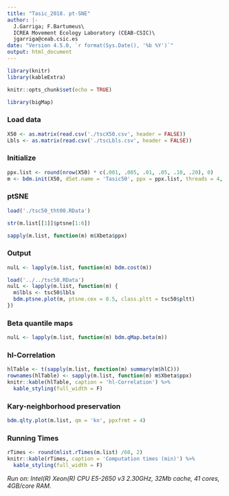 ```yaml
---
title: "Tasic_2018. pt-SNE"
author: |-
  J.Garriga; F.Bartumeus\
  ICREA Movement Ecology Laboratory (CEAB-CSIC)\
  jgarriga@ceab.csic.es
date: "Version 4.5.0, `r format(Sys.Date(), '%b %Y')`"
output: html_document
---
```


```r
library(knitr)
library(kableExtra)
```
```r
knitr::opts_chunk$set(echo = TRUE)
```

```r
library(bigMap)
```

### Load data

```r
X50 <- as.matrix(read.csv('./tscX50.csv', header = FALSE))
Lbls <- as.matrix(read.csv('./tscLbls.csv', header = FALSE))
```

### Initialize

```r
ppx.list <- round(nrow(X50) * c(.001, .005, .01, .05, .10, .20), 0)
m <- bdm.init(X50, dSet.name = 'Tasic50', ppx = ppx.list, threads = 4, labels = Lbls)
```

### ptSNE

```r
load('./tsc50_tht00.RData')
```

```r
str(m.list[[1]]$ptsne[1:6])
```

```r
sapply(m.list, function(m) m$Xbeta$ppx)
```

### Output

```r
nulL <- lapply(m.list, function(m) bdm.cost(m))
```

```r
load('../../tsc50.RData')
nulL <- lapply(m.list, function(m) {
  m$lbls <- tsc50$lbls
  bdm.ptsne.plot(m, ptsne.cex = 0.5, class.pltt = tsc50$pltt)
})
```

### Beta quantile maps

```r
nulL <- lapply(m.list, function(m) bdm.qMap.beta(m))
```

### hl-Correlation

```r
hlTable <- t(sapply(m.list, function(m) summary(m$hlC)))
rownames(hlTable) <- sapply(m.list, function(m) m$Xbeta$ppx)
knitr::kable(hlTable, caption = 'hl-Correlation') %>%
  kable_styling(full_width = F)
```

### Kary-neighborhood preservation

```r
bdm.qlty.plot(m.list, qm = 'kn', ppxfrmt = 4)
```

### Running Times

```r
rTimes <- round(mlist.rTimes(m.list) /60, 2)
knitr::kable(rTimes, caption = 'Computation times (min)') %>%
  kable_styling(full_width = F)
```

*Run on: Intel(R) Xeon(R) CPU E5-2650 v3 2.30GHz, 32Mb cache, 41 cores, 4GB/core RAM.*

